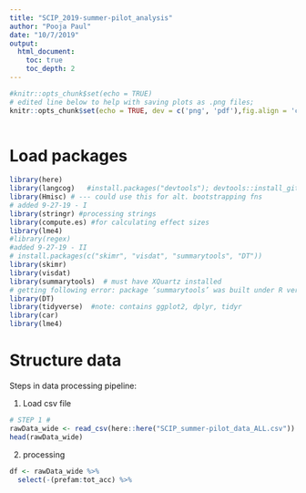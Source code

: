 ```yaml
---
title: "SCIP_2019-summer-pilot_analysis"
author: "Pooja Paul"
date: "10/7/2019"
output:
  html_document:
    toc: true
    toc_depth: 2
---
```


```r
#knitr::opts_chunk$set(echo = TRUE)
# edited line below to help with saving plots as .png files; 
knitr::opts_chunk$set(echo = TRUE, dev = c('png', 'pdf'),fig.align = 'center') 
   
```
# Load packages

```r
library(here)
library(langcog)   #install.packages("devtools"); devtools::install_github("langcog/langcog")
library(Hmisc) # --- could use this for alt. bootstrapping fns
# added 9-27-19 - I
library(stringr) #processing strings
library(compute.es) #for calculating effect sizes
library(lme4) 
#library(regex) 
#added 9-27-19 - II
# install.packages(c("skimr", "visdat", "summarytools", "DT"))
library(skimr)
library(visdat)
library(summarytools)  # must have XQuartz installed 
# getting following error: package ‘summarytools’ was built under R version 3.5.2 couldn't connect to display ":0"system has no X11 capabilities, therefore only ascii graphs will be produced by dfSummary()
library(DT)
library(tidyverse)  #note: contains ggplot2, dplyr, tidyr
library(car)
library(lme4)
```

# Structure data

Steps in data processing pipeline:

(1) Load csv file 

```r
# STEP 1 #
rawData_wide <- read_csv(here::here("SCIP_summer-pilot_data_ALL.csv"))
head(rawData_wide)
```

(2) processing

```r
df <- rawData_wide %>% 
  select(-(prefam:tot_acc) %>% 
 


```




